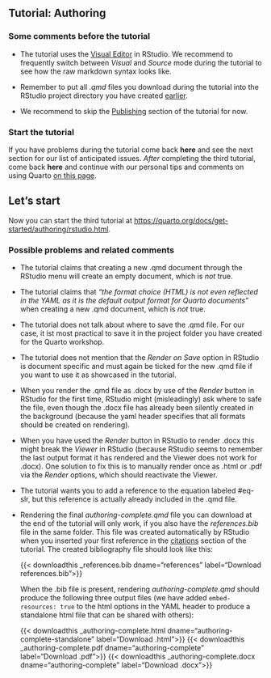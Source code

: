 
## Tutorial: Authoring

### Some comments before the tutorial

- The tutorial uses the [Visual Editor](https://quarto.org/docs/visual-editor/) in RStudio. We recommend to frequently switch between *Visual* and *Source* mode during the tutorial to see how the raw markdown syntax looks like.

- Remember to put all *.qmd* files you download during the tutorial into the RStudio project directory you have created [earlier](preparations.qmd).

- We recommend to skip the [Publishing](https://quarto.org/docs/get-started/authoring/rstudio#publishing) section of the tutorial for now.

### Start the tutorial

If you have problems during the tutorial come back **here** and see the next section for our list of anticipated issues.
*After* completing the third tutorial, come back **here** and continue with our personal tips and comments on using Quarto [on this page](comments.qmd).

:::{.callout-tip}
## Let's start
Now you can start the third tutorial at <https://quarto.org/docs/get-started/authoring/rstudio.html>.
:::


### Possible problems and related comments

- The tutorial claims that creating a new .qmd document through the RStudio menu will create an empty document, which is *not* true.

- The tutorial claims that *"the format choice (HTML) is not even reflected in the YAML as it is the default output format for Quarto documents"* when creating a new .qmd document, which is *not* true.

- The tutorial does not talk about where to save the .qmd file. For our case, it ist most practical to save it in the project folder you have created for the Quarto workshop.

- The tutorial does not mention that the *Render on Save* option in RStudio is document specific and must again be ticked for the new .qmd file if you want to use it as showcased in the tutorial.

- When you render the .qmd file as .docx by use of the *Render* button in RStudio for the first time, RStudio might (misleadingly) ask where to safe the file, even though the .docx file has already been silently created in the background (because the yaml header specifies that all formats should be created on rendering). 

- When you have used the *Render* button in RStudio to render .docx this might break the *Viewer* in RStudio (because RStudio seems to remember the last output format it has rendered and the Viewer does not work for .docx). One solution to fix this is to manually render once as .html or .pdf via the *Render* options, which should reactivate the Viewer.

- The tutorial wants you to add a reference to the equation labeled \#eq-slr, but this reference is actually already included in the .qmd file.

- Rendering the final *authoring-complete.qmd* file you can download at the end of the tutorial will only work, if you also have the *references.bib* file in the same folder. This file was created automatically by RStudio when you inserted your first reference in the [citations](https://quarto.org/docs/get-started/authoring/rstudio.html#citations) section of the tutorial. The created bibliography file should look like this:

  {{< downloadthis _references.bib dname="references" label="Download references.bib">}}
  
  When the .bib file is present, rendering *authoring-complete.qmd* should produce the following three output files (we have added `embed-resources: true` to the html options in the YAML header to produce a standalone html file that can be shared with others):
  
  {{< downloadthis _authoring-complete.html dname="authoring-complete-standalone" label="Download .html">}}  {{< downloadthis _authoring-complete.pdf dname="authoring-complete" label="Download .pdf">}}  {{< downloadthis _authoring-complete.docx dname="authoring-complete" label="Download .docx">}}

  